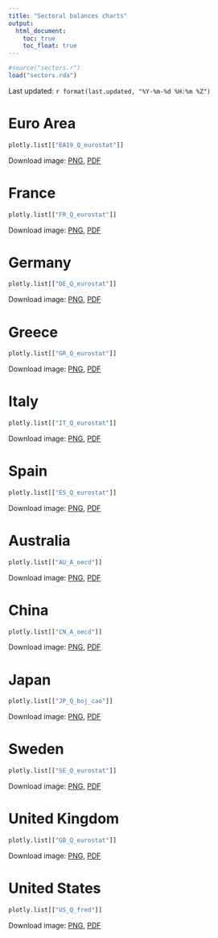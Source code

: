 ```yaml
---
title: "Sectoral balances charts"
output: 
  html_document:
    toc: true
    toc_float: true
---
```


```r
#source("sectors.r")
load("sectors.rda")
```

Last updated: `r format(last.updated, "%Y-%m-%d %H:%m %Z")`

# Euro Area

```r
plotly.list[["EA19_Q_eurostat"]]
```

Download image: [PNG](charts/EA19_Q_eurostat.png), [PDF](charts/EA19_Q_eurostat.pdf)


# France

```r
plotly.list[["FR_Q_eurostat"]]
```

Download image: [PNG](charts/FR_Q_eurostat.png), [PDF](charts/FR_Q_eurostat.pdf)


# Germany

```r
plotly.list[["DE_Q_eurostat"]]
```

Download image: [PNG](charts/DE_Q_eurostat.png), [PDF](charts/DE_Q_eurostat.pdf)


# Greece

```r
plotly.list[["GR_Q_eurostat"]]
```

Download image: [PNG](charts/GR_Q_eurostat.png), [PDF](charts/GR_Q_eurostat.pdf)


# Italy

```r
plotly.list[["IT_Q_eurostat"]]
```

Download image: [PNG](charts/IT_Q_eurostat.png), [PDF](charts/IT_Q_eurostat.pdf)


# Spain

```r
plotly.list[["ES_Q_eurostat"]]
```

Download image: [PNG](charts/ES_Q_eurostat.png), [PDF](charts/ES_Q_eurostat.pdf)


# Australia

```r
plotly.list[["AU_A_oecd"]]
```

Download image: [PNG](charts/AU_A_oecd.png), [PDF](charts/AU_A_oecd.pdf)

  
# China

```r
plotly.list[["CN_A_oecd"]]
```

Download image: [PNG](charts/CN_A_oecd.png), [PDF](charts/CN_A_oecd.pdf)


# Japan

```r
plotly.list[["JP_Q_boj_cao"]]
```

Download image: [PNG](charts/JP_Q_boj_cao.png), [PDF](charts/JP_Q_boj_cao.pdf)


# Sweden

```r
plotly.list[["SE_Q_eurostat"]]
```

Download image: [PNG](charts/SE_Q_eurostat.png), [PDF](charts/SE_Q_eurostat.pdf)


# United Kingdom

```r
plotly.list[["GB_Q_eurostat"]]
```

Download image: [PNG](charts/GB_Q_eurostat.png), [PDF](charts/GB_Q_eurostat.pdf)


# United States

```r
plotly.list[["US_Q_fred"]]
```

Download image: [PNG](charts/US_Q_fred.png), [PDF](charts/US_Q_fred.pdf)
